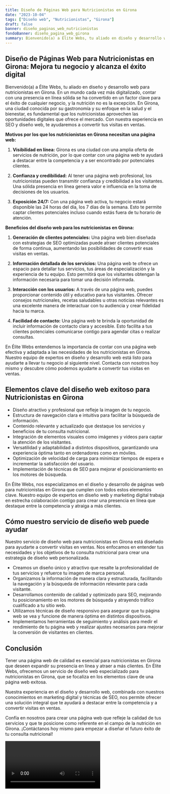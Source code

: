 ```yaml
---
title: Diseño de Páginas Web para Nutricionistas en Girona
date: "2023-10-04"
tags: ["Diseño web", "Nutricionistas", "Girona"]
draft: false
banner: diseño_paginas_web_nutricionistas
fondoBanner: diseño_pagina_web_girona
summary: Bienvenido(a) a Élite Webs, tu aliado en diseño y desarrollo web para nutricionistas en Girona. En un mundo cada vez más digitalizado, contar con una presencia en línea sólida se ha convertido en un factor clave para el éxito de cualquier negocio, y la nutrición no es la excepción. En Girona, una ciudad conocida por su gastronomía y su enfoque en la salud y el bienestar, es fundamental que los nutricionistas aprovechen las oportunidades digitales que ofrece el mercado. Con nuestra experiencia en SEO y diseño web, te ayudaremos a convertir tus visitas en ventas.
---
```



## **Diseño de Páginas Web para Nutricionistas en Girona: Mejora tu negocio y alcanza el éxito digital**

Bienvenido(a) a Élite Webs, tu aliado en diseño y desarrollo web para nutricionistas en Girona. En un mundo cada vez más digitalizado, contar con una presencia en línea sólida se ha convertido en un factor clave para el éxito de cualquier negocio, y la nutrición no es la excepción. En Girona, una ciudad conocida por su gastronomía y su enfoque en la salud y el bienestar, es fundamental que los nutricionistas aprovechen las oportunidades digitales que ofrece el mercado. Con nuestra experiencia en SEO y diseño web, te ayudaremos a convertir tus visitas en ventas.

**Motivos por los que los nutricionistas en Girona necesitan una página web:**

1. **Visibilidad en línea:** Girona es una ciudad con una amplia oferta de servicios de nutrición, por lo que contar con una página web te ayudará a destacar entre la competencia y a ser encontrado por potenciales clientes.

2. **Confianza y credibilidad:** Al tener una página web profesional, los nutricionistas pueden transmitir confianza y credibilidad a los visitantes. Una sólida presencia en línea genera valor e influencia en la toma de decisiones de los usuarios.

3. **Exposición 24/7:** Con una página web activa, tu negocio estará disponible las 24 horas del día, los 7 días de la semana. Esto te permite captar clientes potenciales incluso cuando estás fuera de tu horario de atención.

**Beneficios del diseño web para los nutricionistas en Girona:**

1. **Generación de clientes potenciales:** Una página web bien diseñada con estrategias de SEO optimizadas puede atraer clientes potenciales de forma continua, aumentando las posibilidades de convertir esas visitas en ventas.

2. **Información detallada de los servicios:** Una página web te ofrece un espacio para detallar tus servicios, tus áreas de especialización y la experiencia de tu equipo. Esto permitirá que los visitantes obtengan la información necesaria para tomar una decisión informada.

3. **Interacción con los usuarios:** A través de una página web, puedes proporcionar contenido útil y educativo para tus visitantes. Ofrecer consejos nutricionales, recetas saludables u otras noticias relevantes es una excelente manera de interactuar con tu audiencia y crear fidelidad hacia tu marca.

4. **Facilidad de contacto:** Una página web te brinda la oportunidad de incluir información de contacto clara y accesible. Esto facilita a tus clientes potenciales comunicarse contigo para agendar citas o realizar consultas.

En Élite Webs entendemos la importancia de contar con una página web efectiva y adaptada a las necesidades de los nutricionistas en Girona. Nuestro equipo de expertos en diseño y desarrollo web está listo para ayudarte a llevar tu negocio al siguiente nivel. Contacta con nosotros hoy mismo y descubre cómo podemos ayudarte a convertir tus visitas en ventas.

<GifSeo />

<Cta />

## Elementos clave del diseño web exitoso para Nutricionistas en Girona

- Diseño atractivo y profesional que refleje la imagen de tu negocio.
- Estructura de navegación clara e intuitiva para facilitar la búsqueda de información.
- Contenido relevante y actualizado que destaque los servicios y beneficios de tu consulta nutricional.
- Integración de elementos visuales como imágenes y videos para captar la atención de los visitantes.
- Versatilidad y adaptabilidad a distintos dispositivos, garantizando una experiencia óptima tanto en ordenadores como en móviles.
- Optimización de velocidad de carga para minimizar tiempos de espera e incrementar la satisfacción del usuario.
- Implementación de técnicas de SEO para mejorar el posicionamiento en los motores de búsqueda.

En Élite Webs, nos especializamos en el diseño y desarrollo de páginas web para nutricionistas en Girona que cumplen con todos estos elementos clave. Nuestro equipo de expertos en diseño web y marketing digital trabaja en estrecha colaboración contigo para crear una presencia en línea que destaque entre la competencia y atraiga a más clientes.

## Cómo nuestro servicio de diseño web puede ayudar

Nuestro servicio de diseño web para nutricionistas en Girona está diseñado para ayudarte a convertir visitas en ventas. Nos enfocamos en entender tus necesidades y los objetivos de tu consulta nutricional para crear una estrategia de diseño web personalizada.

- Creamos un diseño único y atractivo que resalte la profesionalidad de tus servicios y refuerce tu imagen de marca personal.
- Organizamos la información de manera clara y estructurada, facilitando la navegación y la búsqueda de información relevante para cada visitante.
- Desarrollamos contenido de calidad y optimizado para SEO, mejorando tu posicionamiento en los motores de búsqueda y atrayendo tráfico cualificado a tu sitio web.
- Utilizamos técnicas de diseño responsivo para asegurar que tu página web se vea y funcione de manera óptima en distintos dispositivos.
- Implementamos herramientas de seguimiento y análisis para medir el rendimiento de tu página web y realizar ajustes necesarios para mejorar la conversión de visitantes en clientes.

## Conclusión

Tener una página web de calidad es esencial para nutricionistas en Girona que deseen expandir su presencia en línea y atraer a más clientes. En Élite Webs, ofrecemos un servicio de diseño web especializado para nutricionistas en Girona, que se focaliza en los elementos clave de una página web exitosa.

Nuestra experiencia en el diseño y desarrollo web, combinada con nuestros conocimientos en marketing digital y técnicas de SEO, nos permite ofrecer una solución integral que te ayudará a destacar entre la competencia y a convertir visitas en ventas.

Confía en nosotros para crear una página web que refleje la calidad de tus servicios y que te posicione como referente en el campo de la nutrición en Girona. ¡Contáctanos hoy mismo para empezar a diseñar el futuro éxito de tu consulta nutricional!

<Video />

<CtaBot job="Nutricionistas" city="Girona" />

<Gmaps query="Girona+españa+maps" />
